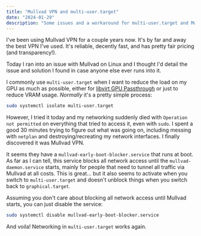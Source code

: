 ```yaml
---
title: "Mullvad VPN and multi-user.target"
date: "2024-01-29"
description: "Some issues and a workaround for multi-user.target and Mullvad VPN."
---
```


I've been using Mullvad VPN for a couple years now. It's by far and away the best VPN I've used. It's reliable, decently fast, and has pretty fair pricing (and transparency!).

Today I ran into an issue with Mullvad on Linux and I thought I'd detail the issue and solution I found in case anyone else ever runs into it.

I commonly use `multi-user.target` when I want to reduce the load on my GPU as much as possible, either for [libvirt GPU Passthrough](/blog/adventures-with-libvirt) or just to reduce VRAM usage. _Normally_ it's a pretty simple process:

```bash
sudo systemctl isolate multi-user.target
```

However, I tried it today and my networking suddenly died with `Operation not permitted` on everything that tried to access it, even with `sudo`. I spent a good 30 minutes trying to figure out what was going on, including messing with `netplan` and destroying/recreating my network interfaces. I finally discovered it was Mullvad VPN.

It seems they have a `mullvad-early-boot-blocker.service` that runs at boot. As far as I can tell, this service blocks all network access until the `mullvad-daemon.service` starts, mainly for people that need to tunnel all traffic via Mullvad at all costs. This is great... but it also seems to activate when you switch to `multi-user.target` and doesn't unblock things when you switch back to `graphical.target`.

Assuming you don't care about blocking all network access until Mullvad starts, you can just disable the service:

```bash
sudo systemctl disable mullvad-early-boot-blocker.service
```

And voila! Networking in `multi-user.target` works again.
